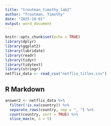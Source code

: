 ```yaml
---
title: "troutman_timothy_lab2"
author: "Troutman, Timothy"
date: "2025-10-01"
output: word_document
---
```


```r
knitr::opts_chunk$set(echo = TRUE)
library(dplyr)
library(ggplot2)
library(lubridate)
library(readr)
library(tidyr)
library(tidytext)
library(stringr)
netflix_data <- read_csv("netflix_titles.csv")
```

## R Markdown

```r
answer2 <- netflix_data %>% 
  filter(!is.na(country)) %>%
  separate_rows(country, sep = ", ") %>% 
  count(country, sort = TRUE) %>% 
  slice_max(n, n = 5)
```
